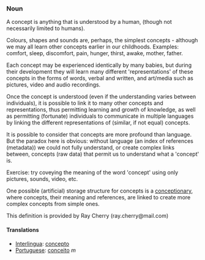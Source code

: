===Noun===
A concept is anything that is understood by a human, (though not necessarily limited to humans).

Colours, shapes and sounds are, perhaps, the simplest concepts - although we may all learn other concepts earlier in our childhoods. Examples: comfort, sleep, discomfort, pain, hunger, thirst, awake, mother, father.

Each concept may be experienced identically by many babies, but during their development they will learn many different 'representations' of these concepts in the forms of words, verbal and written, and art/media such as pictures, video and audio recordings.

Once the concept is understood (even if the understanding varies between individuals), it is possible to link it to many other concepts and representations, thus permitting learning and growth of knowledge, as well as permitting (fortunate) individuals to communicate in multiple languages by linking the different representations of (similar, if not equal) concepts.

It is possible to consider that concepts are more profound than language. But the paradox here is obvious: without language (an index of references (metadata)) we could not fully understand, or create complex links between, concepts (raw data) that permit us to understand what a 'concept' is.

Exercise: try coveying the meaning of the word 'concept' using only pictures, sounds, video, etc.

One possible (artificial) storage structure for concepts is a [[conceptionary|conceptionary]], where concepts, their meaning and references, are linked to create more complex concepts from simple ones.

This definition is provided by Ray Cherry (ray.cherry@mail.com)

====Translations====
*[[Interlingua]]: [[concepto]]
*[[Portuguese]]: [[conceito]] ''m''